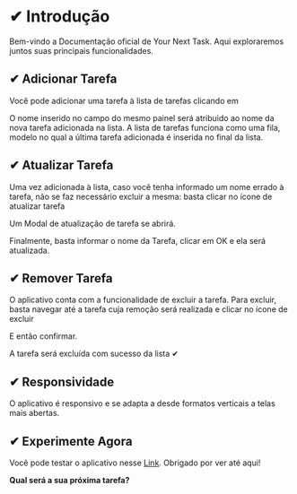 
<Banner />

# ✔ Introdução

Bem-vindo a Documentação oficial de Your Next Task. Aqui exploraremos juntos suas principais funcionalidades.

## ✔ Adicionar Tarefa

<CenterImg src={addTaskImg.src} />

Você pode adicionar uma tarefa à lista de tarefas clicando em <AddBtn alt="Botão de Adicionar Tarefa" src={addBtnImg.src} />

O nome inserido no campo do mesmo painel será atribuido ao nome da nova tarefa adicionada na lista.
A lista de tarefas funciona como uma fila, modelo no qual a última tarefa adicionada é inserida no final da lista.

<CenterImg src={taskListImg.src} />

## ✔ Atualizar Tarefa

Uma vez adicionada à lista, caso você tenha informado um nome errado à tarefa, não se faz necessário excluir a mesma: basta clicar no ícone de atualizar tarefa <InlineImg alt="Ícone de Atualizar Tarefa" src={updateBtnImg.src} />

Um Modal de atualização de tarefa se abrirá.

<CenterImg src={updateDialogImg.src} />

Finalmente, basta informar o nome da Tarefa, clicar em OK e ela será atualizada.

## ✔ Remover Tarefa

O aplicativo conta com a funcionalidade de excluir a tarefa. Para excluir, basta navegar até a tarefa cuja remoção será realizada e clicar no ícone de excluir <InlineImg alt="Ícone de Remover Tarefa" src={deleteBtnImg.src} />

<CenterImg src={todoCardImg.src} />

E então confirmar.

<CenterImg src={deleteDialogImg.src} />

A tarefa será excluída com sucesso da lista ✔

## ✔ Responsividade

O aplicativo é responsivo e se adapta a desde formatos verticais a telas mais abertas.

<CenterImg src={smartphonePreviewImg.src} />

## ✔ Experimente Agora

Você pode testar o aplicativo nesse [Link](https://your-next-task.vercel.app/).
Obrigado por ver até aqui!

**Qual será a sua próxima tarefa?**
